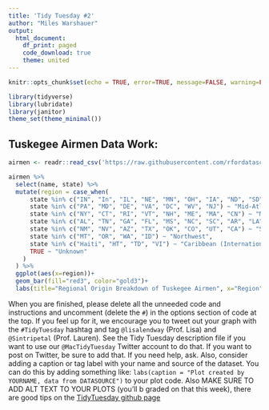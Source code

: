 ```yaml
---
title: 'Tidy Tuesday #2'
author: "Miles Warshauer"
output: 
  html_document:
    df_print: paged
    code_download: true
    theme: united
---
```


```r
knitr::opts_chunk$set(echo = TRUE, error=TRUE, message=FALSE, warning=FALSE)
```


```r
library(tidyverse)  
library(lubridate)    
library(janitor)       
theme_set(theme_minimal()) 
```

## Tuskegee Airmen Data Work: 

```r
airmen <- readr::read_csv('https://raw.githubusercontent.com/rfordatascience/tidytuesday/master/data/2022/2022-02-08/airmen.csv')
```


```r
airmen %>% 
  select(name, state) %>% 
  mutate(region = case_when(
      state %in% c("IN", "In", "IL", "NE", "MN", "OH", "IA", "ND", "SD", "MI", "WI", "KY", "MO", "KS") ~ "Midwest",
      state %in% c("PA", "MD", "DE", "VA", "DC", "WV", "NJ") ~ "Mid-Atlantic",
      state %in% c("NY", "CT", "RI", "VT", "NH", "ME", "MA", "CN") ~ "Northeast",
      state %in% c("AL", "TN", "GA", "FL", "MS", "NC", "SC", "AR", "LA") ~ "Southeast",
      state %in% c("NM", "NV", "AZ", "TX", "OK", "CO", "UT", "CA") ~ "Southwest and California",
      state %in% c("MT", "OR", "WA", "ID") ~ "Northwest",
      state %in% c("Haiti", "HT", "TD", "VI") ~ "Caribbean (International and US Overseas Territories)",
      TRUE ~ "Unknown"
    )
  ) %>% 
  ggplot(aes(x=region))+
  geom_bar(fill="red3", color="gold3")+
  labs(title="Regional Origin Breakdown of Tuskegee Airmen", x="Region", y="Number of Airmen")
```
When you are finished, please delete all the unneeded code and instructions and uncomment (delete the `#`) in the options section of code at the top. If you feel up for it, we encourage you to tweet out your graph with the `#TidyTuesday` hashtag and tag `@lisalendway` (Prof. Lisa) and `@Sintripetal` (Prof. Lauren). See the Tidy Tuesday description file if you want to use our `@MacTidyTuesday` Twitter account to do that.  If you want to post on Twitter, be sure to add that. If you need help, ask. Also, consider adding a caption or tag label with your name and source of the dataset. You can do this by adding something like: `labs(caption = "Plot created by YOURNAME, data from DATASOURCE")` to your plot code. Also MAKE SURE TO ADD ALT TEXT TO YOUR PLOTS (you'll b graded on that this week), there are good tips on the [TidyTuesday github page](https://github.com/rfordatascience/tidytuesday/blob/master/data/2022/2022-02-15/readme.md)

